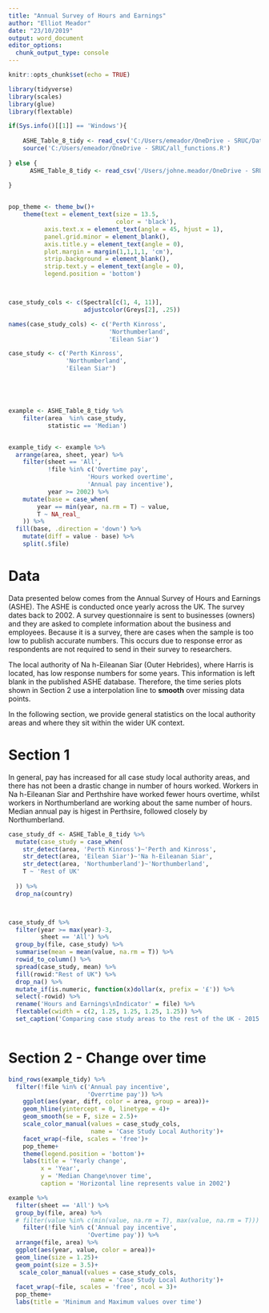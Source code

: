 ```yaml
---
title: "Annual Survey of Hours and Earnings"
author: "Elliot Meador"
date: "23/10/2019"
output: word_document
editor_options: 
  chunk_output_type: console
---
```


```r
knitr::opts_chunk$set(echo = TRUE)
```



```r
library(tidyverse)
library(scales)
library(glue)
library(flextable)

if(Sys.info()[[1]] == 'Windows'){
  
    ASHE_Table_8_tidy <- read_csv('C:/Users/emeador/OneDrive - SRUC/Data/ashe/home_geography/ASHE_Table_8_tidy.csv')
    source('C:/Users/emeador/OneDrive - SRUC/all_functions.R')
    
} else {
      ASHE_Table_8_tidy <- read_csv('/Users/johne.meador/OneDrive - SRUC/Data/ashe/home_geography/ASHE_Table_8_tidy.csv')
  
}


pop_theme <- theme_bw()+
    theme(text = element_text(size = 13.5, 
                              color = 'black'), 
          axis.text.x = element_text(angle = 45, hjust = 1), 
          panel.grid.minor = element_blank(), 
          axis.title.y = element_text(angle = 0), 
          plot.margin = margin(1,1,1,1, 'cm'), 
          strip.background = element_blank(), 
          strip.text.y = element_text(angle = 0), 
          legend.position = 'bottom')



case_study_cols <- c(Spectral[c(1, 4, 11)], 
                     adjustcolor(Greys[2], .25))

names(case_study_cols) <- c('Perth Kinross', 
                            'Northumberland', 
                            'Eilean Siar')
```





```r

case_study <- c('Perth Kinross', 
                'Northumberland', 
                'Eilean Siar')





example <- ASHE_Table_8_tidy %>% 
    filter(area  %in% case_study, 
           statistic == 'Median')


example_tidy <- example %>% 
  arrange(area, sheet, year) %>% 
    filter(sheet == 'All', 
           !file %in% c('Overtime pay', 
                      'Hours worked overtime', 
                      'Annual pay incentive'), 
           year >= 2002) %>% 
    mutate(base = case_when(
        year == min(year, na.rm = T) ~ value, 
        T ~ NA_real_
    )) %>% 
  fill(base, .direction = 'down') %>% 
    mutate(diff = value - base) %>% 
    split(.$file)

```


# Data

Data presented below comes from the Annual Survey of Hours and Earnings (ASHE). The ASHE is conducted once yearly across the UK. The survey dates back to 2002. A survey questionnaire is sent to businesses (owners) and they are asked to complete information about the business and employees. Because it is a survey, there are cases when the sample is too low to publish accurate numbers. This occurs due to response error as respondents are not required to send in their survey to researchers. 

The local authority of Na h-Eileanan Siar (Outer Hebrides), where Harris is located, has low response numbers for some years. This information is left blank in the published ASHE database. Therefore, the time series plots shown in Section 2 use a interpolation line to **smooth** over missing data points. 

In the following section, we provide general statistics on the local authority areas and where they sit within the wider UK context. 


# Section 1

In general, pay has increased for all case study local authority areas, and there has not been a drastic change in number of hours worked. Workers in Na h-Eileanan Siar and Perthshire have worked fewer hours overtime, whilst workers in Northumberland are working about the same number of hours.  
Median annual pay is higest in Perthsire, followed closely by Northumberland. 

```r
case_study_df <- ASHE_Table_8_tidy %>% 
  mutate(case_study = case_when(
    str_detect(area, 'Perth Kinross')~'Perth and Kinross', 
    str_detect(area, 'Eilean Siar')~'Na h-Eileanan Siar',
    str_detect(area, 'Northumberland')~'Northumberland',
    T ~ 'Rest of UK'
  
  )) %>% 
  drop_na(country)



case_study_df %>% 
  filter(year >= max(year)-3, 
         sheet == 'All') %>% 
  group_by(file, case_study) %>% 
  summarise(mean = mean(value, na.rm = T)) %>% 
  rowid_to_column() %>% 
  spread(case_study, mean) %>% 
  fill(rowid:"Rest of UK") %>% 
  drop_na() %>% 
  mutate_if(is.numeric, function(x)dollar(x, prefix = '£')) %>% 
  select(-rowid) %>% 
  rename('Hours and Earnings\nIndicator' = file) %>% 
  flextable(cwidth = c(2, 1.25, 1.25, 1.25, 1.25)) %>% 
  set_caption('Comparing case study areas to the rest of the UK - 2015 through 2018 mean values shown')



```


# Section 2 - Change over time

```r


bind_rows(example_tidy) %>% 
  filter(!file %in% c('Annual pay incentive', 
                      'Overrtime pay')) %>% 
    ggplot(aes(year, diff, color = area, group = area))+
    geom_hline(yintercept = 0, linetype = 4)+
    geom_smooth(se = F, size = 2.5)+
    scale_color_manual(values = case_study_cols, 
                       name = 'Case Study Local Authority')+
    facet_wrap(~file, scales = 'free')+
    pop_theme+
    theme(legend.position = 'bottom')+
    labs(title = 'Yearly change', 
         x = 'Year', 
         y = 'Median Change\nover time', 
         caption = 'Horizontal line represents value in 2002')


```



```r


example %>%
  filter(sheet == 'All') %>% 
  group_by(file, area) %>% 
  # filter(value %in% c(min(value, na.rm = T), max(value, na.rm = T))) %>% 
    filter(!file %in% c('Annual pay incentive', 
                      'Overtime pay')) %>% 
  arrange(file, area) %>% 
  ggplot(aes(year, value, color = area))+
  geom_line(size = 1.25)+
  geom_point(size = 3.5)+
   scale_color_manual(values = case_study_cols, 
                       name = 'Case Study Local Authority')+
  facet_wrap(~file, scales = 'free', ncol = 3)+
  pop_theme+
  labs(title = 'Minimum and Maximum values over time')



```






